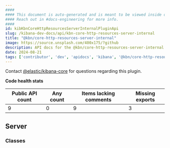 ```yaml
---
####
#### This document is auto-generated and is meant to be viewed inside our experimental, new docs system.
#### Reach out in #docs-engineering for more info.
####
id: kibKbnCoreHttpResourcesServerInternalPluginApi
slug: /kibana-dev-docs/api/kbn-core-http-resources-server-internal
title: "@kbn/core-http-resources-server-internal"
image: https://source.unsplash.com/400x175/?github
description: API docs for the @kbn/core-http-resources-server-internal plugin
date: 2024-08-21
tags: ['contributor', 'dev', 'apidocs', 'kibana', '@kbn/core-http-resources-server-internal']
---
```




Contact [@elastic/kibana-core](https://github.com/orgs/elastic/teams/kibana-core) for questions regarding this plugin.

**Code health stats**

| Public API count  | Any count | Items lacking comments | Missing exports |
|-------------------|-----------|------------------------|-----------------|
| 9 | 0 | 9 | 3 |

## Server

### Classes
<DocDefinitionList data={kbnCoreHttpResourcesServerInternalObj.server.classes}/>

